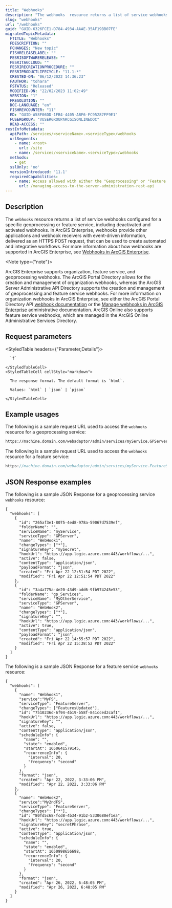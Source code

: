 ```yaml
---
title: "Webhooks"
description: "The webhooks  resource returns a list of service webhooks configured for a specific geoprocessing or feature service, including deactivated and activated webhooks."
slug: "webhooks"
url: "/webhooks"
guid: "GUID-6326FCE1-D784-4934-AAAE-35AF19BB07FE"
migratedTopicMetadata:
  FTITLE: "Webhooks"
  FDESCRIPTION: ""
  FCHANGES: "New topic"
  FISHRELEASELABEL: ""
  FESRISOFTWARERELEASE: ""
  FESRITAGCLOUD: ""
  FESRIRECREATIONPROCEDURE: ""
  FESRIPRODUCTLIFECYCLE: "11.1-*"
  CREATED-ON: "06/12/2022 14:36:23"
  FAUTHOR: "tohara"
  FSTATUS: "Released"
  MODIFIED-ON: "22/02/2023 11:02:49"
  VERSION: "1"
  FRESOLUTION: ""
  DOC-LANGUAGE: "en"
  FISHREVCOUNTER: "11"
  ED: "GUID-A58F06DD-1FB4-4405-ABF6-FC95287FF9E1"
  FUSERGROUP: "VUSERGROUPARCGISONLINEDOC"
  READ-ACCESS: ""
restInfoMetadata:
  apiPath: /services/<serviceName>.<serviceType>/webhooks
  urlSegments:
    - name: <root>
      url: /site
    - name: /services/<serviceName>.<serviceType>/webhooks
  methods:
    - get
  sslOnly: 'no'
  versionIntroduced: '11.1'
  requiredCapabilities:
    - name: Access allowed with either the "Geoprocessing" or "Feature layer" privileges
      url: /managing-access-to-the-server-administration-rest-api
---
```


## Description

The `webhooks` resource returns a list of service webhooks configured for a specific geoprocessing or feature service, including deactivated and activated webhooks. In ArcGIS Enterprise, webhooks provide other applications and webhook receivers with event-driven information, delivered as an HTTPS POST request, that can be used to create automated and integrative workflows. For more information about how webhooks are supported in ArcGIS Enterprise, see [Webhooks in ArcGIS Enterprise](https://enterprise.arcgis.com/en/portal/latest/administer/windows/about-arcgis-webhooks.htm).

<Note type={"note"}>

ArcGIS Enterprise supports organization, feature service, and geoprocessing webhooks. The ArcGIS Portal Directory allows for the creation and management of organization webhooks, whereas the ArcGIS Server Administrative API Directory supports the creation and management of geoprocessing and feature service webhooks. For more information on organization webhooks in ArcGIS Enterprise, see either the ArcGIS Portal Directory API [webhook documentation](DEVSITE/rest/users-groups-and-items/create-webhooks.htm) or the [Manage webhooks in ArcGIS Enterprise](https://enterprise.arcgis.com/en/portal/latest/administer/windows/create-webhooks.htm) administrative documentation. ArcGIS Online also supports feature service webhooks, which are managed in the ArcGIS Online Administrative Services Directory.

</Note>


##  Request parameters

<StyledTable headers={"Parameter,Details"}>
  <StyledTableRow>
    <StyledTableCell cellStyle="markdown">

      `f` 

    </StyledTableCell>
    <StyledTableCell cellStyle="markdown">

      The response format. The default format is `html`.

      Values: `html` | `json` | `pjson`

    </StyledTableCell>
  </StyledTableRow>
</StyledTable>


## Example usages

The following is a sample request URL used to access the `webhooks` resource for a geoprocessing service:

```markdown
https://machine.domain.com/webadaptor/admin/services/myService.GPServer/webhooks?f=pjson
```

The following is a sample request URL used to access the `webhooks` resource for a feature service:

```javascript
https://machine.domain.com/webadaptor/admin/services/myService.FeatureServer/webhooks?f=pjson
```

## JSON Response examples

The following is a sample JSON Response for a geoprocessing service `webhooks` resource:

```other
{
  "webhooks": [
    {
      "id": "265af3e1-8075-4ed8-978a-59067d7539ef",
      "folderName": "",
      "serviceName": "myService",
      "serviceType": "GPServer",
      "name": "WebHook1",
      "changeTypes": ["*"],
      "signatureKey": "mySecret",
      "hookUrl": "https://app.logic.azure.com:443/workflows/...",
      "active": false,
      "contentType": "application/json",
      "payloadFormat": "json",
      "created": "Fri Apr 22 12:51:54 PDT 2022",
      "modified": "Fri Apr 22 12:51:54 PDT 2022"
    },
    {
      "id": "3a4a775a-4e20-43d9-add6-9fb974245e53",
      "folderName": "gp_Services",
      "serviceName": "MyOtherService",
      "serviceType": "GPServer",
      "name": "WebHook2",
      "changeTypes": ["*"],
      "signatureKey": "",
      "hookUrl": "https://app.logic.azure.com:443/workflows/...",
      "active": true,
      "contentType": "application/json",
      "payloadFormat": "json",
      "created": "Fri Apr 22 14:55:57 PDT 2022",
      "modified": "Fri Apr 22 15:38:52 PDT 2022"
    }
  ]
}
```

The following is a sample JSON Response for a feature service `webhooks` resource:

```other
{
  "webhooks": [
    {
      "name": "Webhook1",
      "service":"MyFS",
      "serviceType": "FeatureServer",
      "changeTypes": ["FeaturesUpdated"],
      "id": "7510236d-6f94-4b19-b58f-841cced2caf1",
      "hookUrl": "https://app.logic.azure.com:443/workflows/...",
      "signatureKey": "",
      "active": false,
      "contentType": "application/json",
      "scheduleInfo": {
        "name": "",
        "state": "enabled",
        "startAt": 1650641579145,
        "recurrenceInfo": {
          "interval": 20,
          "frequency": "second"
        }
      },
      "format": "json",
      "created": "Apr 22, 2022, 3:33:06 PM",
      "modified": "Apr 22, 2022, 3:33:06 PM"
    },
    {
      "name": "WebHook2",
      "service":"My2ndFS",
      "serviceType": "FeatureServer",
      "changeTypes": ["*"],
      "id": "80fd5c68-fcd8-4b34-91b2-5330680ef1ea",
      "hookUrl": "https://app.logic.azure.com:443/workflows/...",
      "signatureKey": "secretPhrase",
      "active": true,
      "contentType": "application/json",
      "scheduleInfo": {
        "name": "",
        "state": "enabled",
        "startAt": 1650998656698,
        "recurrenceInfo": {
          "interval": 20,
          "frequency": "second"
        }
      },
      "format": "json",
      "created": "Apr 26, 2022, 6:48:05 PM",
      "modified": "Apr 26, 2022, 6:48:05 PM"
    }
  ]
}
```